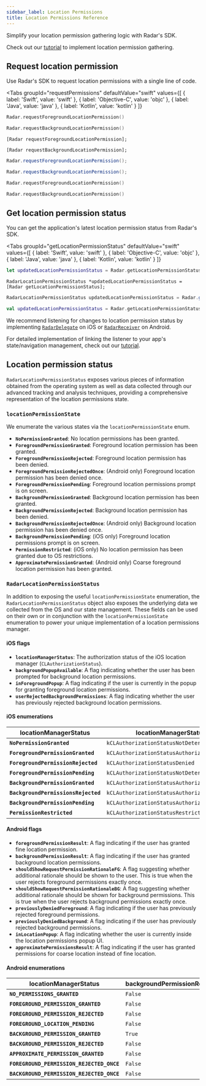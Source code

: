 ```yaml
---
sidebar_label: Location Permissions
title: Location Permissions Reference
---
```



Simplify your location permission gathering logic with Radar's SDK. 

Check out our [tutorial](/tutorials/building-better-location-permission-gathering) to implement location permission gathering.

## Request location permission

Use Radar's SDK to request location permissions with a single line of code.

<Tabs
  groupId="requestPermissions"
  defaultValue="swift"
  values={[
    { label: 'Swift', value: 'swift' },
    { label: 'Objective-C', value: 'objc' },
    { label: 'Java', value: 'java' },
    { label: 'Kotlin', value: 'kotlin' }
  ]}
>
  <TabItem value="swift">

```swift
Radar.requestForegroundLocationPermission()

Radar.requestBackgroundLocationPermission()
```

  </TabItem>
  <TabItem value="objc">

```objc
[Radar requestForegroundLocationPermission];

[Radar requestBackgroundLocationPermission];
```

  </TabItem>
  <TabItem value="java">

```java
Radar.requestForegroundLocationPermission();

Radar.requestBackgroundLocationPermission();
```

  </TabItem>
  <TabItem value="kotlin">

```kotlin
Radar.requestForegroundLocationPermission()

Radar.requestBackgroundLocationPermission()
```
  </TabItem>
</Tabs>

## Get location permission status

You can get the application's latest location permission status from Radar's SDK.

<Tabs
  groupId="getLocationPermissionStatus"
  defaultValue="swift"
  values={[
    { label: 'Swift', value: 'swift' },
    { label: 'Objective-C', value: 'objc' },
    { label: 'Java', value: 'java' },
    { label: 'Kotlin', value: 'kotlin' }
  ]}
>
  <TabItem value="swift">

```swift
let updatedLocationPermissionStatus = Radar.getLocationPermissionStatus()
```

  </TabItem>
  <TabItem value="objc">

```objc
RadarLocationPermissionStatus *updatedLocationPermissionStatus = [Radar getLocationPermissionStatus];
```

  </TabItem>
  <TabItem value="java">

```java
RadarLocationPermissionStatus updatedLocationPermissionStatus = Radar.getLocationPermissionStatus();
```

  </TabItem>
  <TabItem value="kotlin">

```kotlin
val updatedLocationPermissionStatus = Radar.getLocationPermissionStatus()
```
  </TabItem>
</Tabs>

We recommend listening for changes to location permission status by implementing [`RadarDelegate`](/sdk/ios#listening-for-events-with-a-delegate) on iOS or [`RadarReceiver`](/sdk/android#listening-for-events-with-a-receiver) on Android.

For detailed implementation of linking the listener to your app's state/navigation management, check out our [tutorial](/tutorials/building-better-location-permission-gathering).

## Location permission status 

`RadarLocationPermissionStatus` exposes various pieces of information obtained from the operating system as well as data collected through our advanced tracking and analysis techniques, providing a comprehensive representation of the location permissions state.

### `locationPermissionState`

We enumerate the various states via the `locationPermissionState` enum. 

- **`NoPermissionGranted`**: No location permissions has been granted.
- **`ForegroundPermissionGranted`**: Foreground location permission has been granted.
- **`ForegroundPermissionRejected`**: Foreground location permission has been denied.
- **`ForegroundPermissionRejectedOnce`**: (Android only) Foreground location permission has been denied once.
- **`ForegroundPermissionPending`**: Foreground location permissions prompt is on screen.
- **`BackgroundPermissionGranted`**: Background location permission has been granted.
- **`BackgroundPermissionRejected`**: Background location permission has been denied.
- **`BackgroundPermissionRejectedOnce`**: (Android only) Background location permission has been denied once.  
- **`BackgroundPermissionPending`**: (iOS only) Foreground location permissions prompt is on screen.
- **`PermissionRestricted`**: (iOS only) No location permission has been granted due to OS restrictions. 
- **`ApproximatePermissionGranted`**: (Android only) Coarse foreground location permission has been granted.   

### `RadarLocationPermissionStatus`

In addition to exposing the useful `locationPermissionState` enumeration, the `RadarLocationPermissionStatus` object also exposes the underlying data we collected from the OS and our state management. These fields can be used on their own or in conjunction with the `locationPermissionState` enumeration to power your unique implementation of a location permissions manager.

#### iOS flags

- **`locationManagerStatus`**: The authorization status of the iOS location manager (`CLAuthorizationStatus`).
- **`backgroundPopupAvailable`**: A flag indicating whether the user has been prompted for background location permissions.
- **`inForegroundPopup`**: A flag indicating if the user is currently in the popup for granting foreground location permissions.
- **`userRejectedBackgroundPermissions`**: A flag indicating whether the user has previously rejected background location permissions.


#### iOS enumerations

locationManagerStatus | locationManagerStatus | inForegroundPopup | backgroundPopupAvailable | userRejectedBackgroundPermissions
--- | --- | --- | --- | ---
**`NoPermissionGranted`** | `kCLAuthorizationStatusNotDetermined` | `False` | * | *
**`ForegroundPermissionGranted`** | `kCLAuthorizationStatusAuthorizedWhenInUse` | * | `False`| `True`
**`ForegroundPermissionRejected`** | `kCLAuthorizationStatusDenied` | * | * | *
**`ForegroundPermissionPending`** | `kCLAuthorizationStatusNotDetermined` | `True` | * | *
**`BackgroundPermissionGranted`** |  `kCLAuthorizationStatusAuthorizedAlways` | * | * | *
**`BackgroundPermissionsRejected`** | `kCLAuthorizationStatusAuthorizedWhenInUse` | * | `True` | *
**`BackgroundPermissionPending`** | `kCLAuthorizationStatusAuthorizedWhenInUse` | * | `False` | `False`
**`PermissionRestricted`** | `kCLAuthorizationStatusRestricted` | * | * | *

#### Android flags

- **`foregroundPermissionResult`**: A flag indicating if the user has granted fine location permission.
- **`backgroundPermissionResult`**: A flag indicating if the user has granted background location permissions.
- **`shouldShowRequestPermissionRationaleFG`**: A flag suggesting whether additional rationale should be shown to the user. This is true when the user rejects foreground permissions exactly once.
- **`shouldShowRequestPermissionRationaleBG`**: A flag suggesting whether additional rationale should be shown for background permissions. This is true when the user rejects background permissions exactly once.
- **`previouslyDeniedForeground`**: A flag indicating if the user has previously rejected foreground permissions.
- **`previouslyDeniedBackground`**: A flag indicating if the user has previously rejected background permissions.
- **`inLocationPopup`**: A flag indicating whether the user is currently inside the location permissions popup UI.
- **`approximatePermissionsResult`**: A flag indicating if the user has granted permissions for coarse location instead of fine location.

#### Android enumerations

locationManagerStatus | backgroundPermissionResult | shouldShowRequestPermissionRationaleBG | previouslyDeniedBackground | foregroundPermissionResult | inLocationPopup | approximatePermissionsResult | shouldShowRequestPermissionRationaleFG | previouslyDeniedForeground 
--- | --- | --- | ---| --- | --- | --- | --- | --- 
**`NO_PERMISSIONS_GRANTED`** | `False` | * | * | `False` | `False` | `False` | `False` | `False` 
**`FOREGROUND_PERMISSION_GRANTED`** | `False` | * | `False` | `True` | * | * | * | *
**`FOREGROUND_PERMISSION_REJECTED`** | `False` | * | * | `False` | `False` | `False` | `False` | `True` 
**`FOREGROUND_LOCATION_PENDING`** | `False` | * | * | `False` | `True` | * | * | * 
**`BACKGROUND_PERMISSION_GRANTED`** | `True` | * | * | * | * | * | * | * 
**`BACKGROUND_PERMISSION_REJECTED`** | `False` | `False` | `True` | `True` | * | * | * | *
**`APPROXIMATE_PERMISSION_GRANTED`** | `False` | * | * | `False` | `False` | `True` | * | * 
**`FOREGROUND_PERMISSION_REJECTED_ONCE`** | `False` | * | * | `False` | `False` | `False` | `True` | *
**`BACKGROUND_PERMISSION_REJECTED_ONCE`** | `False` | `True` | `True` | `True` | * | * | * | *

